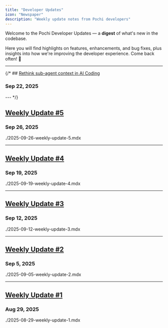```yaml
---
title: "Developer Updates"
icon: "Newspaper"
description: "Weekly update notes from Pochi developers"
---
```


Welcome to the Pochi Developer Updates — a **digest** of what's new in the codebase.

Here you will find highlights on features, enhancements, and bug fixes, plus insights into how we're improving the developer experience. Come back often! 👋

---

{/* ## [Rethink sub-agent context in AI Coding](./2025-09-22-rethink-sub-agent-context)

### Sep 22, 2025

--- */}

## [Weekly Update #5](./2025-09-26-weekly-update-5)

### Sep 26, 2025

<include>./2025-09-26-weekly-update-5.mdx</include>

---

## [Weekly Update #4](./2025-09-19-weekly-update-4)

### Sep 19, 2025

<include>./2025-09-19-weekly-update-4.mdx</include>

---

## [Weekly Update #3](./2025-09-12-weekly-update-3)

### Sep 12, 2025

<include>./2025-09-12-weekly-update-3.mdx</include>

---

## [Weekly Update #2](./2025-09-05-weekly-update-2)

### Sep 5, 2025

<include>./2025-09-05-weekly-update-2.mdx</include>

---

## [Weekly Update #1](./2025-08-29-weekly-update-1)

### Aug 29, 2025

<include>./2025-08-29-weekly-update-1.mdx</include>
